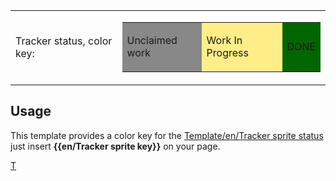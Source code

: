 {|
|Tracker status, color key:
|
{|border="2"
|style="background:#888888;" | Unclaimed work
|style="background:#FFEE88;" | Work In Progress
|style="background:#006600;" | DONE
|}
|}<noinclude>


== Usage ==

This template provides a color key for the [[Template/en/Tracker sprite status]]<br />
just insert '''<nowiki>{{en/Tracker sprite key}}</nowiki>''' on your page.

[[Category:en/Templates|T]]</noinclude>